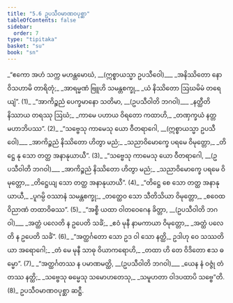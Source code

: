 ```yaml
---
title: "5.6 ဥပသီဝမာဏဝပုစ္ဆာ"
tableOfContents: false
sidebar:
  order: 7
type: "tipitaka"
basket: "su"
book: "sn"
---
```



<DynamicBreadcrumb />

<Division number="1076" book="sn" e="ch" v="18" p="439">

<Paragraph number="1263" type="verses" book="sn">
_“ဧကော အဟံ သက္က မဟန္တမောဃံ, __(ဣစ္စာယသ္မာ ဥပသီဝေါ)___  
_အနိဿိတော နော ဝိသဟာမိ တာရိတုံ;_  
_အာရမ္မဏံ ဗြူဟိ သမန္တစက္ခု,_  
_ယံ နိဿိတော ဩဃမိမံ တရေယျံ”. (1)_  

</Paragraph>

</Division>
<Division number="1077" book="sn" e="ch" v="18" p="440">

<Paragraph number="1264" type="verses" book="sn">
_“အာကိဉ္စညံ ပေက္ခမာနော သတိမာ, __(ဥပသီဝါတိ ဘဂဝါ)___  
_နတ္ထီတိ နိဿာယ တရဿု ဩဃံ;_  
_ကာမေ ပဟာယ ဝိရတော ကထာဟိ,_  
_တဏှက္ခယံ နတ္တမဟာဘိပဿ”. (2)_  

</Paragraph>

</Division>
<Division number="1078" book="sn" e="ch" v="18" p="440">

<Paragraph number="1265" type="verses" book="sn">
_“သဗ္ဗေသု ကာမေသု ယော ဝီတရာဂေါ, __(ဣစ္စာယသ္မာ ဥပသီဝေါ)___  
_အာကိဉ္စညံ နိဿိတော ဟိတွာ မညံ;_  
_သညာဝိမောက္ခေ ပရမေ ဝိမုတ္တော,_  
_တိဋ္ဌေ နု သော တတ္ထ အနာနုယာယီ”. (3)_  

</Paragraph>

</Division>
<Division number="1079" book="sn" e="ch" v="18" p="440">

<Paragraph number="1266" type="verses" book="sn">
_“သဗ္ဗေသု ကာမေသု ယော ဝီတရာဂေါ, __(ဥပသီဝါတိ ဘဂဝါ)___  
_အာကိဉ္စညံ နိဿိတော ဟိတွာ မညံ;_  
_သညာဝိမောက္ခေ ပရမေ ဝိမုတ္တော,_  
_တိဋ္ဌေယျ သော တတ္ထ အနာနုယာယီ”. (4)_  

</Paragraph>

</Division>
<Division number="1080" book="sn" e="ch" v="18" p="440">

<Paragraph number="1267" type="verses" book="sn">
_“တိဋ္ဌေ စေ သော တတ္ထ အနာနုယာယီ,_  
_ပူဂမ္ပိ ဝဿာနံ သမန္တစက္ခု;_  
_တတ္ထေဝ သော သီတိသိယာ ဝိမုတ္တော,_  
_စဝေထ ဝိညာဏံ တထာဝိဓဿ”. (5)_  

</Paragraph>

</Division>
<Division number="1081" book="sn" e="ch" v="18" p="440">

<Paragraph number="1268" type="verses" book="sn">
_“အစ္စီ ယထာ ဝါတဝေဂေန ခိတ္တာ, __(ဥပသီဝါတိ ဘဂဝါ)___  
_အတ္ထံ ပလေတိ န ဥပေတိ သင်္ခံ;_  
_ဧဝံ မုနီ နာမကာယာ ဝိမုတ္တော,_  
_အတ္ထံ ပလေတိ န ဥပေတိ သင်္ခံ”. (6)_  

</Paragraph>

</Division>
<Division number="1082" book="sn" e="ch" v="18" p="440">

<Paragraph number="1269" type="verses" book="sn">
_“အတ္ထင်္ဂတော သော ဥဒ ဝါ သော နတ္ထိ,_  
ဥဒါဟု ဝေ သဿတိယာ အရောဂေါ;_  
_တံ မေ မုနီ သာဓု ဝိယာကရောဟိ,_  
_တထာ ဟိ တေ ဝိဒိတော ဧသ ဓမ္မော”. (7)_  

</Paragraph>

</Division>
<Division number="1083" book="sn" e="ch" v="18" p="441">

<Paragraph number="1270" type="verses" book="sn">
_“အတ္ထင်္ဂတဿ န ပမာဏမတ္ထိ, __(ဥပသီဝါတိ ဘဂဝါ)___  
_ယေန နံ ဝဇ္ဇုံ တံ တဿ နတ္ထိ;_  
_သဗ္ဗေသု ဓမ္မေသု သမောဟတေသု,_  
_သမူဟတာ ဝါဒပထာပိ သဗ္ဗေ”တိ. (8)_  


</Paragraph>
</Division>

<Paragraph number="1271" type="center" book="sn">
ဥပသီဝမာဏဝပုစ္ဆာ ဆဋ္ဌီ.
</Paragraph>